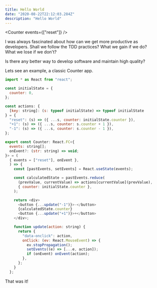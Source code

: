 ```yaml
---
title: Hello World
date: "2020-08-22T22:12:03.284Z"
description: "Hello World"
---
```


<Counter events={["reset"]} />

I was always fascinated about how can we get more productive as developers.
Shall we follow the TDD practices? What we gain if we do? What we lose if we don't?

Is there any better way to develop software and maintain high quality?

Lets see an example, a classic Counter app. 


```javascript live=true title=Counter
import * as React from "react";

const initialState = {
  counter: 0,
};

const actions: {
  [key: string]: (s: typeof initialState) => typeof initialState
} = {
  "reset": (s) => ({ ...s, counter: initialState.counter }),
  "+1": (s) => ({ ...s, counter: s.counter + 1 }),
  "-1": (s) => ({ ...s, counter: s.counter - 1 }),
};

export const Counter: React.FC<{
  events: string[];
  onEvent?: (str: string) => void;
}> = (
  { events = ["reset"], onEvent },
  ) => {
    const [pastEvents, setEvents] = React.useState(events);

    const calculatedState = pastEvents.reduce(
      (prevValue, currentValue) => actions[currentValue](prevValue),
      { counter: initialState.counter },
    );

    return <div>
      <button {...update("-1")}>-</button>
      {calculatedState.counter}
      <button {...update("+1")}>+</button>
    </div>;

    function update(action: string) {
      return {
        "data-onclick": action,
        onClick: (ev: React.MouseEvent) => {
          ev.stopPropagation();
          setEvents((e) => [...e, action]);
          if (onEvent) onEvent(action);
        },
      };
    }
  };

```

That was it!